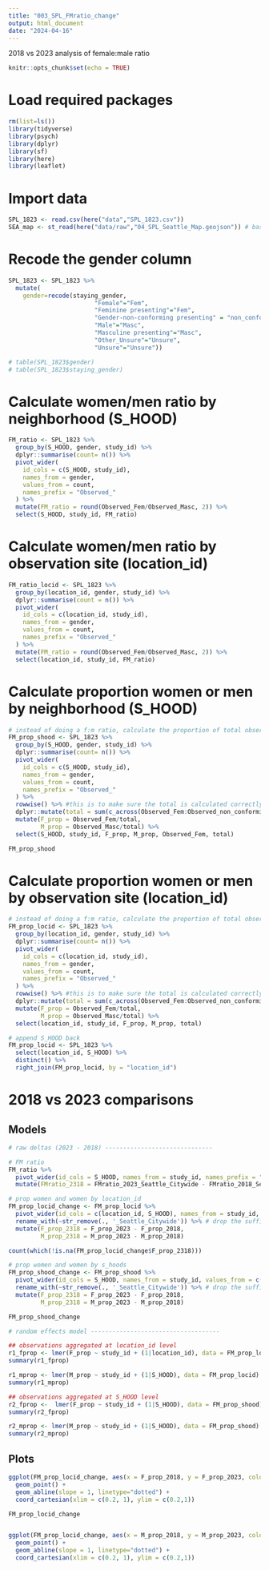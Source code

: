 ```yaml
---
title: "003_SPL_FMratio_change"
output: html_document
date: "2024-04-16"
---
```


2018 vs 2023 analysis of female:male ratio

```r
knitr::opts_chunk$set(echo = TRUE)
```

# Load required packages
```r
rm(list=ls())
library(tidyverse)
library(psych)
library(dplyr)
library(sf)
library(here)
library(leaflet)
```

# Import data
```r
SPL_1823 <- read.csv(here("data","SPL_1823.csv"))
SEA_map <- st_read(here("data/raw","04_SPL_Seattle_Map.geojson")) # base SEA neighborhood map
```

# Recode the gender column 
```r
SPL_1823 <- SPL_1823 %>%
  mutate(
    gender=recode(staying_gender,
                        "Female"="Fem",
                        "Feminine presenting"="Fem",
                        "Gender-non-conforming presenting" = "non_conforming",
                        "Male"="Masc",
                        "Masculine presenting"="Masc",
                        "Other_Unsure"="Unsure",
                        "Unsure"="Unsure"))

# table(SPL_1823$gender)
# table(SPL_1823$staying_gender)
```

# Calculate women/men ratio by neighborhood (S_HOOD)
```r
FM_ratio <- SPL_1823 %>%
  group_by(S_HOOD, gender, study_id) %>%
  dplyr::summarise(count= n()) %>%
  pivot_wider(
    id_cols = c(S_HOOD, study_id),
    names_from = gender,
    values_from = count,
    names_prefix = "Observed_"
  ) %>%
  mutate(FM_ratio = round(Observed_Fem/Observed_Masc, 2)) %>%
  select(S_HOOD, study_id, FM_ratio)
```

# Calculate women/men ratio by observation site (location_id)
```r
FM_ratio_locid <- SPL_1823 %>%
  group_by(location_id, gender, study_id) %>%
  dplyr::summarise(count = n()) %>%
  pivot_wider(
    id_cols = c(location_id, study_id),
    names_from = gender,
    values_from = count,
    names_prefix = "Observed_"
  ) %>%
  mutate(FM_ratio = round(Observed_Fem/Observed_Masc, 2)) %>%
  select(location_id, study_id, FM_ratio)
```

# Calculate proportion women or men by neighborhood (S_HOOD)
```r
# instead of doing a f:m ratio, calculate the proportion of total observed that are women/men
FM_prop_shood <- SPL_1823 %>%
  group_by(S_HOOD, gender, study_id) %>%
  dplyr::summarise(count= n()) %>%
  pivot_wider(
    id_cols = c(S_HOOD, study_id),
    names_from = gender,
    values_from = count,
    names_prefix = "Observed_"
  ) %>%
  rowwise() %>% #this is to make sure the total is calculated correctly in the next line
  dplyr::mutate(total = sum(c_across(Observed_Fem:Observed_non_conforming), na.rm=T)) %>% #calculate total observed
  mutate(F_prop = Observed_Fem/total,
         M_prop = Observed_Masc/total) %>%
  select(S_HOOD, study_id, F_prop, M_prop, Observed_Fem, total)

FM_prop_shood
```

# Calculate proportion women or men by observation site (location_id)

```r
# instead of doing a f:m ratio, calculate the proportion of total observed that are women/men
FM_prop_locid <- SPL_1823 %>%
  group_by(location_id, gender, study_id) %>%
  dplyr::summarise(count= n()) %>%
  pivot_wider(
    id_cols = c(location_id, study_id),
    names_from = gender,
    values_from = count,
    names_prefix = "Observed_"
  ) %>%
  rowwise() %>% #this is to make sure the total is calculated correctly in the next line
  dplyr::mutate(total = sum(c_across(Observed_Fem:Observed_non_conforming), na.rm=T)) %>% #calculate total observed
  mutate(F_prop = Observed_Fem/total,
         M_prop = Observed_Masc/total) %>%
  select(location_id, study_id, F_prop, M_prop, total)

# append S_HOOD back
FM_prop_locid <- SPL_1823 %>%
  select(location_id, S_HOOD) %>%
  distinct() %>%
  right_join(FM_prop_locid, by = "location_id")
```



# 2018 vs 2023 comparisons

## Models
```r
# raw deltas (2023 - 2018) ------------------------------

# FM ratio
FM_ratio %>%
  pivot_wider(id_cols = S_HOOD, names_from = study_id, names_prefix = "FMratio_", values_from = FM_ratio) %>%
  mutate(FMratio_2318 = FMratio_2023_Seattle_Citywide - FMratio_2018_Seattle_Citywide)

# prop women and women by location_id
FM_prop_locid_change <- FM_prop_locid %>%
  pivot_wider(id_cols = c(location_id, S_HOOD), names_from = study_id, values_from = c(F_prop, M_prop)) %>%
  rename_with(~str_remove(., '_Seattle_Citywide')) %>% # drop the suffix
  mutate(F_prop_2318 = F_prop_2023 - F_prop_2018,
         M_prop_2318 = M_prop_2023 - M_prop_2018)

count(which(!is.na(FM_prop_locid_change$F_prop_2318)))

# prop women and women by s_hoods
FM_prop_shood_change <- FM_prop_shood %>%
  pivot_wider(id_cols = S_HOOD, names_from = study_id, values_from = c(F_prop, M_prop)) %>%
  rename_with(~str_remove(., '_Seattle_Citywide')) %>% # drop the suffix
  mutate(F_prop_2318 = F_prop_2023 - F_prop_2018,
         M_prop_2318 = M_prop_2023 - M_prop_2018)

FM_prop_shood_change

# random effects model ------------------------------------

## observations aggregated at location_id level
r1_fprop <- lmer(F_prop ~ study_id + (1|location_id), data = FM_prop_locid)
summary(r1_fprop)

r1_mprop <- lmer(M_prop ~ study_id + (1|S_HOOD), data = FM_prop_locid)
summary(r1_mprop)

## observations aggregated at S_HOOD level
r2_fprop <-  lmer(F_prop ~ study_id + (1|S_HOOD), data = FM_prop_shood)
summary(r2_fprop)

r2_mprop <- lmer(M_prop ~ study_id + (1|S_HOOD), data = FM_prop_shood)
summary(r2_mprop)
```

## Plots

```r
ggplot(FM_prop_locid_change, aes(x = F_prop_2018, y = F_prop_2023, colour = S_HOOD)) +
  geom_point() +
  geom_abline(slope = 1, linetype="dotted") +
  coord_cartesian(xlim = c(0.2, 1), ylim = c(0.2,1))

FM_prop_locid_change


ggplot(FM_prop_locid_change, aes(x = M_prop_2018, y = M_prop_2023, colour = S_HOOD)) +
  geom_point() +
  geom_abline(slope = 1, linetype="dotted") +
  coord_cartesian(xlim = c(0.2, 1), ylim = c(0.2,1))
```







